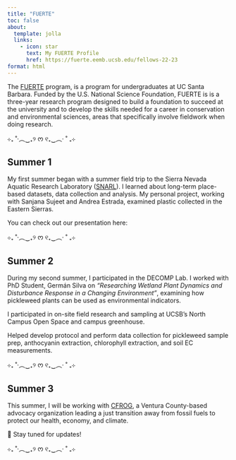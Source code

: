 ```yaml
---
title: "FUERTE"
toc: false
about:
  template: jolla
  links: 
    - icon: star
      text: My FUERTE Profile
      href: https://fuerte.eemb.ucsb.edu/fellows-22-23
format: html
---
```


The [FUERTE](https://fuerte.eemb.ucsb.edu/) program, is a program for undergraduates at UC Santa Barbara. Funded by the U.S. National Science Foundation, FUERTE is is a three-year research program designed to build a foundation to succeed at the university and to develop the skills needed for a career in conservation and environmental sciences, areas that specifically involve fieldwork when doing research.

⊹₊ ˚‧︵‿₊୨ ᰔ ୧₊‿︵‧ ˚ ₊⊹

## Summer 1

My first summer began with a summer field trip to the Sierra Nevada Aquatic Research Laboratory ([SNARL](https://snarl.nrs.ucsb.edu/)). I learned about long-term place-based datasets, data collection and analysis. My personal project, working with Sanjana Sujeet and Andrea Estrada, examined plastic collected in the Eastern Sierras.

You can check out our presentation here:

⊹₊ ˚‧︵‿₊୨ ᰔ ୧₊‿︵‧ ˚ ₊⊹

## Summer 2

During my second summer, I participated in the DECOMP Lab. I worked with PhD Student, Germán Silva on *“Researching Wetland Plant Dynamics and Disturbance Response in a Changing Environment”*, examining how pickleweed plants can be used as environmental indicators.

I participated in on-site field research and sampling at UCSB’s North Campus Open Space and campus greenhouse.

Helped develop protocol and perform data collection for pickleweed sample prep, anthocyanin extraction, chlorophyll extraction, and soil EC measurements.

⊹₊ ˚‧︵‿₊୨ ᰔ ୧₊‿︵‧ ˚ ₊⊹

## Summer 3

This summer, I will be working with [CFROG](https://cfrog.org/), a Ventura County-based advocacy organization leading a just transition away from fossil fuels to protect our health, economy, and climate.

🙌 Stay tuned for updates!

⊹₊ ˚‧︵‿₊୨ ᰔ ୧₊‿︵‧ ˚ ₊⊹
